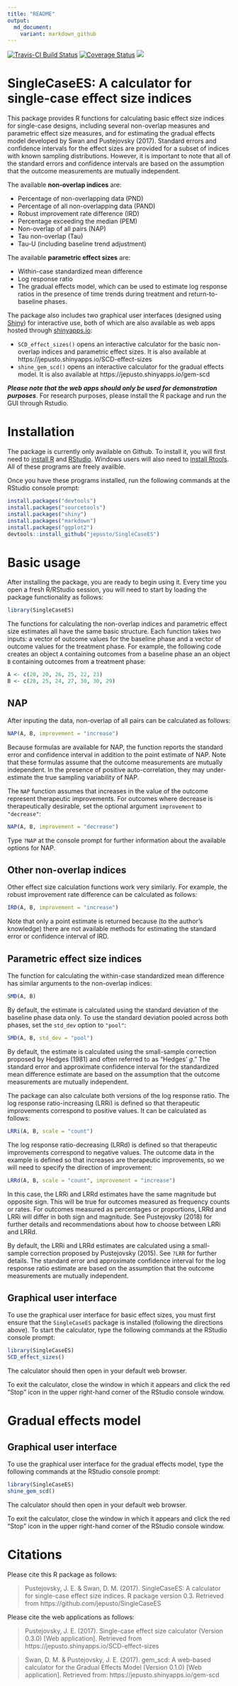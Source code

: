 ```yaml
---
title: "README"
output: 
  md_document:
    variant: markdown_github
---
```


[![Travis-CI Build Status](https://travis-ci.org/jepusto/SingleCaseES.svg?branch=master)](https://travis-ci.org/jepusto/SingleCaseES)
[![Coverage Status](https://img.shields.io/codecov/c/github/jepusto/SingleCaseES/master.svg)](https://codecov.io/github/jepusto/SingleCaseES?branch=master)
[![](http://www.r-pkg.org/badges/version/SingleCaseES)](https://CRAN.R-project.org/package=SingleCaseES)

# SingleCaseES: A calculator for single-case effect size indices

This package provides R functions for calculating basic effect size indices for single-case designs, including several non-overlap measures and parametric effect size measures, and for estimating the gradual effects model developed by Swan and Pustejovsky (2017). Standard errors and confidence intervals for the effect sizes are provided for a subset of indices with known  sampling distributions. However, it is important to note that all of the standard errors and confidence intervals are based on the assumption that the outcome measurements are mutually independent.

The available __non-overlap indices__ are:

* Percentage of non-overlapping data (PND)
* Percentage of all non-overlapping data (PAND)
* Robust improvement rate difference (IRD)
* Percentage exceeding the median (PEM)
* Non-overlap of all pairs (NAP)
* Tau non-overlap (Tau)
* Tau-U (including baseline trend adjustment)

The available __parametric effect sizes__ are:

* Within-case standardized mean difference
* Log response ratio
* The gradual effects model, which can be used to estimate log response ratios in the presence of time trends during treatment and return-to-baseline phases.

The package also includes two graphical user interfaces (designed using [Shiny](https://shiny.rstudio.com/)) for interactive use, both of which are also available as web apps hosted through [shinyapps.io](https://www.shinyapps.io/): 

* `SCD_effect_sizes()` opens an interactive calculator for the basic non-overlap indices and parametric effect sizes. It is also available at https://jepusto.shinyapps.io/SCD-effect-sizes
* `shine_gem_scd()` opens an interactive calculator for the gradual effects model. It is also available at https://jepusto.shinyapps.io/gem-scd

__*Please note that the web apps should only be used for demonstration purposes*__. For research purposes, please install the R package and run the GUI through Rstudio.

# Installation

The package is currently only available on Github. To install it, you will first need to [install R](http://cran.r-project.org/) and [RStudio](http://www.rstudio.com/products/rstudio/download/). Windows users will also need to [install Rtools](http://cran.r-project.org/bin/windows/Rtools/). All of these programs are freely availble. 

Once you have these programs installed, run the following commands at the RStudio console prompt:

```r
install.packages("devtools")
install.packages("sourcetools")
install.packages("shiny")
install.packages("markdown")
install.packages("ggplot2")
devtools::install_github("jepusto/SingleCaseES")
```


# Basic usage

After installing the package, you are ready to begin using it. Every time you open a fresh R/RStudio session, you will need to start by loading the package functionality as follows:

```r
library(SingleCaseES)
```

The functions for calculating the non-overlap indices and parametric effect size estimates all have the same basic structure. Each function takes two inputs: a vector of outcome values for the baseline phase and a vector of outcome values for the treatment phase. For example, the following code creates an object `A` containing outcomes from a baseline phase an an object `B` containing outcomes from a treatment phase:

```r
A <- c(20, 20, 26, 25, 22, 23)
B <- c(28, 25, 24, 27, 30, 30, 29)
```

## NAP 

After inputing the data, non-overlap of all pairs can be calculated as follows:

```r
NAP(A, B, improvement = "increase")
```

Because formulas are available for NAP, the function reports the standard error and confidence interval in addition to the point estimate of NAP. Note that these formulas assume that the outcome measurements are mutually independent. In the presence of positive auto-correlation, they may under-estimate the true sampling variability of NAP. 

The `NAP` function assumes that increases in the value of the outcome represent therapeutic improvements. For outcomes where decrease is therapeutically desirable, set the optional argument `improvement` to `"decrease"`:

```r
NAP(A, B, improvement = "decrease")
```

Type `?NAP` at the console prompt for further information about the available options for NAP. 

## Other non-overlap indices 

Other effect size calculation functions work very similarly. For example, the robust improvement rate difference can be calculated as follows:

```r
IRD(A, B, improvement = "increase")
```

Note that only a point estimate is returned because (to the author's knowledge) there are not available methods for estimating the standard error or confidence interval of IRD. 

## Parametric effect size indices

The function for calculating the within-case standardized mean difference has similar arguments to the non-overlap indices:
```r
SMD(A, B)
```

By default, the estimate is calculated using the standard deviation of the baseline phase data only. To use the standard deviation pooled across both phases, set the `std_dev` option to `"pool"`:

```r
SMD(A, B, std_dev = "pool")
```

By default, the estimate is calculated using the small-sample correction proposed by Hedges (1981) and often referred to as "Hedges' _g_." The standard error and approximate confidence interval for the standardized mean difference estimate are based on the assumption that the outcome measurements are mutually independent.

The package can also calculate both versions of the log response ratio. The log response ratio-increasing (LRRi) is defined so that therapeutic improvements correspond to positive values. It can be calculated as follows:

```r
LRRi(A, B, scale = "count")
```

The log response ratio-decreasing (LRRd) is defined so that therapeutic improvements correspond to negative values. The outcome data in the example is defined so that increases are therapeutic improvements, so we will need to specify the direction of improvement:

```r
LRRd(A, B, scale = "count", improvement = "increase")
```

In this case, the LRRi and LRRd estimates have the same magnitude but opposite sign. This will be true for outcomes measured as frequency counts or rates. For outcomes measured as percentages or proportions, LRRd and LRRi will differ in both sign and magnitude. See Pustejovsky (2018) for further details and recommendations about how to choose between LRRi and LRRd.

By default, the LRRi and LRRd estimates are calculated using a small-sample correction proposed by Pustejovsky (2015). See `?LRR` for further details. The standard error and approximate confidence interval for the log response ratio estimate are based on the assumption that the outcome measurements are mutually independent.

## Graphical user interface

To use the graphical user interface for basic effect sizes, you must first ensure that the `SingleCaseES` package is installed (following the directions above). To start the calculator, type the following commands at the RStudio console prompt:

```r
library(SingleCaseES)
SCD_effect_sizes()
```

The calculator should then open in your default web browser. 
 
To exit the calculator, close the window in which it appears and click the red "Stop" icon in the upper right-hand corner of the RStudio console window.

# Gradual effects model

## Graphical user interface

To use the graphical user interface for the gradual effects model, type the following commands at the RStudio console prompt:

```r
library(SingleCaseES)
shine_gem_scd()
```

The calculator should then open in your default web browser. 
 
To exit the calculator, close the window in which it appears and click the red "Stop" icon in the upper right-hand corner of the RStudio console window.

# Citations

Please cite this R package as follows:

> Pustejovsky, J. E. & Swan, D. M. (2017). SingleCaseES: A calculator for single-case effect size indices. R package version 0.3. Retrieved from https://github.com/jepusto/SingleCaseES

Please cite the web applications as follows:

> Pustejovsky, J. E. (2017). Single-case effect size calculator (Version 0.3.0) [Web application]. Retrieved from https://jepusto.shinyapps.io/SCD-effect-sizes

> Swan, D. M. & Pustejovsky, J. E. (2017). gem_scd: A web-based calculator for the Gradual Effects Model (Version 0.1.0) [Web application]. Retrieved from: https://jepusto.shinyapps.io/gem-scd
